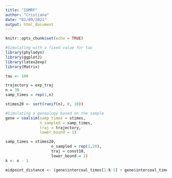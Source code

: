 ```yaml
---
title: "IGMRF"
author: "Cristiana"
date: "01/09/2021"
output: html_document
---
```


```r
knitr::opts_chunk$set(echo = TRUE)
```

```r
#Simulating with a fixed value for tau
library(phylodyn)
library(ggplot2)
library(latex2exp)
library(Matrix)

tau <- 100

trajectory = exp_traj
n = 30
samp_times = rep(1,n)

stimes20 <- sort(runif(n), 0, 10))

#Simulating a genealogy based on the sample
gene = coalsim(samp_times = stimes, 
               n_sampled = samp_times,
               traj = trajectory, 
               lower_bound = 1)

samp_times = stimes20,
                    n_sampled = rep(1,20),
                    traj = const10,
                    lower_bound = 1)
k <- n - 1

midpoint_distance <- (gene$intercoal_times[1:k-1] + gene$intercoal_times[2:k])/2

```

